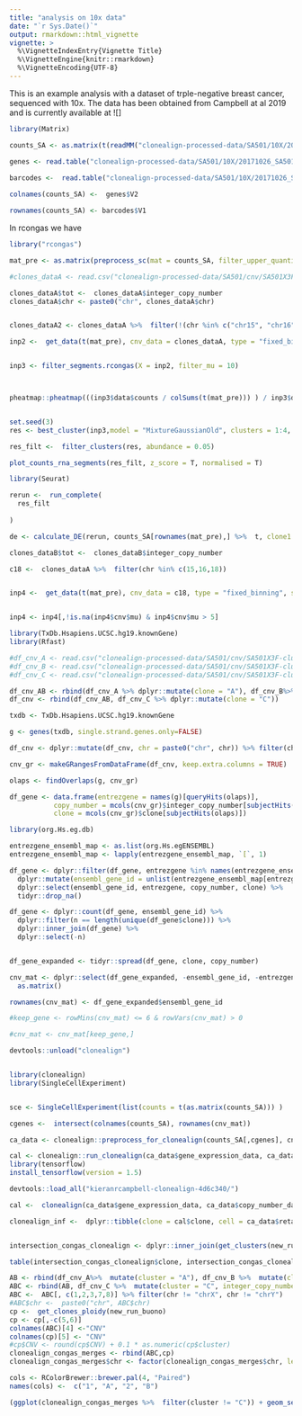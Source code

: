 ```yaml
---
title: "analysis on 10x data"
date: "`r Sys.Date()`"
output: rmarkdown::html_vignette
vignette: >
  %\VignetteIndexEntry{Vignette Title}
  %\VignetteEngine{knitr::rmarkdown}
  %\VignetteEncoding{UTF-8}
---
```


This is an example analysis with a dataset of trple-negative breast cancer, sequenced with 10x. The data has been obtained from Campbell at al 2019 and is currently available at ![]  


```r

library(Matrix)

counts_SA <- as.matrix(t(readMM("clonealign-processed-data/SA501/10X/20171026_SA501X2XB00096/outs/filtered_gene_bc_matrices/hg19/matrix.mtx")))

genes <- read.table("clonealign-processed-data/SA501/10X/20171026_SA501X2XB00096/outs/filtered_gene_bc_matrices/hg19/genes.tsv")
  
barcodes <-  read.table("clonealign-processed-data/SA501/10X/20171026_SA501X2XB00096/outs/filtered_gene_bc_matrices/hg19/barcodes.tsv")

colnames(counts_SA) <-  genes$V2

rownames(counts_SA) <- barcodes$V1

```

In rcongas we have 

```r

library("rcongas")

mat_pre <- as.matrix(preprocess_sc(mat = counts_SA, filter_upper_quantile = T, perc_cells_gene_expr = 0.05,upper_quantile = 0.95))
```


```r

#clones_dataA <- read.csv("clonealign-processed-data/SA501/cnv/SA501X3F-cluster_A.segments.csv")[,c(1,2,3,7)]

clones_dataA$tot <-  clones_dataA$integer_copy_number
clones_dataA$chr <- paste0("chr", clones_dataA$chr)


clones_dataA2 <- clones_dataA %>%  filter(!(chr %in% c("chr15", "chr16", "chr18")))

inp2 <-  get_data(t(mat_pre), cnv_data = clones_dataA, type = "fixed_binning", startsWithchr = F,  correct_bins = F, genome = "hg19", custom_gene_matrix = counts_SA)


inp3 <- filter_segments.rcongas(X = inp2, filter_mu = 10)



pheatmap::pheatmap(((inp3$data$counts / colSums(t(mat_pre))) ) / inp3$data$cnv$ploidy_real, show_rownames = F, show_colnames = T, cluster_cols = F, cutree_rows = 2)



```



```r
set.seed(3)
res <- best_cluster(inp3,model = "MixtureGaussianOld", clusters = 1:4, steps = 800, lr = 0.01, param_list = list("theta_scale" = 3.2, "theta_rate" = 0.5, "cnv_var" = 0.60) , method = "BIC",  MAP = T, posteriors = T, step_post = 100)

res_filt <-  filter_clusters(res, abundance = 0.05)
```



```r

plot_counts_rna_segments(res_filt, z_score = T, normalised = T)


```

```r
library(Seurat)
```


```r
rerun <-  run_complete(
  res_filt
  
)

```


```r
de <- calculate_DE(rerun, counts_SA[rownames(mat_pre),] %>%  t, clone1 = "1", clone2 = "2", method = "DESeq2")

```

```r
clones_dataB$tot <-  clones_dataB$integer_copy_number

c18 <-  clones_dataA %>%  filter(chr %in% c(15,16,18)) 


inp4 <-  get_data(t(mat_pre), cnv_data = c18, type = "fixed_binning", startsWithchr = F, correct_bins = F, genome = "hg19")


inp4 <- inp4[,!is.na(inp4$cnv$mu) & inp4$cnv$mu > 5]

```



```r
library(TxDb.Hsapiens.UCSC.hg19.knownGene)
library(Rfast)

#df_cnv_A <- read.csv("clonealign-processed-data/SA501/cnv/SA501X3F-cluster_A.segments.csv")
#df_cnv_B <- read.csv("clonealign-processed-data/SA501/cnv/SA501X3F-cluster_B.segments.csv")
#df_cnv_C <- read.csv("clonealign-processed-data/SA501/cnv/SA501X3F-cluster_C.segments.csv")

df_cnv_AB <- rbind(df_cnv_A %>% dplyr::mutate(clone = "A"), df_cnv_B%>% dplyr::mutate(clone = "B"))
df_cnv <- rbind(df_cnv_AB, df_cnv_C %>% dplyr::mutate(clone = "C"))

txdb <- TxDb.Hsapiens.UCSC.hg19.knownGene

g <- genes(txdb, single.strand.genes.only=FALSE)

df_cnv <- dplyr::mutate(df_cnv, chr = paste0("chr", chr)) %>% filter(chr != "chrX", chr != "chrY")

cnv_gr <- makeGRangesFromDataFrame(df_cnv, keep.extra.columns = TRUE)

olaps <- findOverlaps(g, cnv_gr)

df_gene <- data.frame(entrezgene = names(g)[queryHits(olaps)], 
           copy_number = mcols(cnv_gr)$integer_copy_number[subjectHits(olaps)],
           clone = mcols(cnv_gr)$clone[subjectHits(olaps)])

library(org.Hs.eg.db)

entrezgene_ensembl_map <- as.list(org.Hs.egENSEMBL)
entrezgene_ensembl_map <- lapply(entrezgene_ensembl_map, `[`, 1)

df_gene <- dplyr::filter(df_gene, entrezgene %in% names(entrezgene_ensembl_map)) %>% 
  dplyr::mutate(ensembl_gene_id = unlist(entrezgene_ensembl_map[entrezgene])) %>% 
  dplyr::select(ensembl_gene_id, entrezgene, copy_number, clone) %>% 
  tidyr::drop_na()

df_gene <- dplyr::count(df_gene, ensembl_gene_id) %>% 
  dplyr::filter(n == length(unique(df_gene$clone))) %>% 
  dplyr::inner_join(df_gene) %>% 
  dplyr::select(-n)


df_gene_expanded <- tidyr::spread(df_gene, clone, copy_number)

cnv_mat <- dplyr::select(df_gene_expanded, -ensembl_gene_id, -entrezgene) %>% 
  as.matrix()

rownames(cnv_mat) <- df_gene_expanded$ensembl_gene_id

#keep_gene <- rowMins(cnv_mat) <= 6 & rowVars(cnv_mat) > 0

#cnv_mat <- cnv_mat[keep_gene,]

```


```r

devtools::unload("clonealign")


library(clonealign)
library(SingleCellExperiment)


sce <- SingleCellExperiment(list(counts = t(as.matrix(counts_SA))) )

cgenes <-  intersect(colnames(counts_SA), rownames(cnv_mat))

ca_data <- clonealign::preprocess_for_clonealign(counts_SA[,cgenes], cnv_mat[cgenes,])

cal <- clonealign::run_clonealign(ca_data$gene_expression_data, ca_data$copy_number_data)
library(tensorflow)
install_tensorflow(version = 1.5)

devtools::load_all("kieranrcampbell-clonealign-4d6c340/")

cal <-  clonealign(ca_data$gene_expression_data, ca_data$copy_number_data)

clonealign_inf <-  dplyr::tibble(clone = cal$clone, cell = ca_data$retained_cells)


intersection_congas_clonealign <- dplyr::inner_join(get_clusters(new_run_buono),clonealign_inf)

table(intersection_congas_clonealign$clone, intersection_congas_clonealign$cluster)

```

```r
AB <- rbind(df_cnv_A%>%  mutate(cluster = "A"), df_cnv_B %>%  mutate(cluster = "B", integer_copy_number = integer_copy_number -0.1)) 
ABC <- rbind(AB, df_cnv_C %>%  mutate(cluster = "C", integer_copy_number = integer_copy_number - 0.2)) 
ABC <-  ABC[, c(1,2,3,7,8)] %>% filter(chr != "chrX", chr != "chrY")
#ABC$chr <-  paste0("chr", ABC$chr)
cp <-  get_clones_ploidy(new_run_buono)
cp <- cp[,-c(5,6)]
colnames(ABC)[4] <-"CNV"
colnames(cp)[5] <- "CNV"
#cp$CNV <- round(cp$CNV) + 0.1 * as.numeric(cp$cluster)
clonealign_congas_merges <- rbind(ABC,cp)
clonealign_congas_merges$chr <- factor(clonealign_congas_merges$chr, levels = mixedsort(unique(clonealign_congas_merges$chr)))

cols <- RColorBrewer::brewer.pal(4, "Paired")
names(cols) <-  c("1", "A", "2", "B")

(ggplot(clonealign_congas_merges %>%  filter(cluster != "C")) + geom_segment(aes(x = from, y = CNV, xend = to, yend = CNV, color = cluster)) +  facet_wrap(.~chr, scales = "free") + scale_color_manual(values = cols) + theme_light() ) %>% ggsave(filename = "true_vs_inf.pdf", width = 12, height = 12)
```

